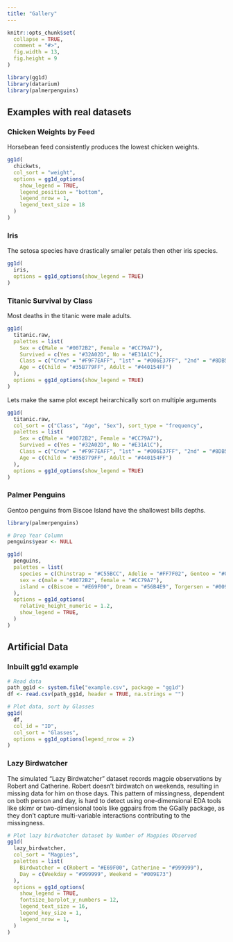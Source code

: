 ```yaml
---
title: "Gallery"
---
```


```r
knitr::opts_chunk$set(
  collapse = TRUE,
  comment = "#>",
  fig.width = 13,
  fig.height = 9
)
```

```r
library(gg1d)
library(datarium)
library(palmerpenguins)
```

## Examples with real datasets

### Chicken Weights by Feed

Horsebean feed consistently produces the lowest chicken weights.

```r
gg1d(
  chickwts,
  col_sort = "weight",
  options = gg1d_options(
    show_legend = TRUE,
    legend_position = "bottom",
    legend_nrow = 1,
    legend_text_size = 18
  )
)
```

### Iris

The setosa species have drastically smaller petals then other iris species.

```r
gg1d(
  iris,
  options = gg1d_options(show_legend = TRUE)
)
```

### Titanic Survival by Class

Most deaths in the titanic were male adults.

```r
gg1d(
  titanic.raw,
  palettes = list(
    Sex = c(Male = "#0072B2", Female = "#CC79A7"),
    Survived = c(Yes = "#32A02D", No = "#E31A1C"),
    Class = c("Crew" = "#F9F7EAFF", "1st" = "#006E37FF", "2nd" = "#8DB580FF", "3rd" = "#D9E5BDFF"),
    Age = c(Child = "#35B779FF", Adult = "#440154FF")
  ),
  options = gg1d_options(show_legend = TRUE)
)
```

Lets make the same plot except heirarchically sort on multiple arguments

```r
gg1d(
  titanic.raw,
  col_sort = c("Class", "Age", "Sex"), sort_type = "frequency",
  palettes = list(
    Sex = c(Male = "#0072B2", Female = "#CC79A7"),
    Survived = c(Yes = "#32A02D", No = "#E31A1C"),
    Class = c("Crew" = "#F9F7EAFF", "1st" = "#006E37FF", "2nd" = "#8DB580FF", "3rd" = "#D9E5BDFF"),
    Age = c(Child = "#35B779FF", Adult = "#440154FF")
  ),
  options = gg1d_options(show_legend = TRUE)
)
```


### Palmer Penguins

Gentoo penguins from Biscoe Island have the shallowest bills depths.

```r
library(palmerpenguins)

# Drop Year Column
penguins$year <- NULL

gg1d(
  penguins,
  palettes = list(
    species = c(Chinstrap = "#C55BCC", Adelie = "#FF7F02", Gentoo = "#047476"),
    sex = c(male = "#0072B2", female = "#CC79A7"),
    island = c(Biscoe = "#E69F00", Dream = "#56B4E9", Torgersen = "#009E73")
  ),
  options = gg1d_options(
    relative_height_numeric = 1.2,
    show_legend = TRUE,
  )
)
```

## Artificial Data

### Inbuilt gg1d example

```r
# Read data
path_gg1d <- system.file("example.csv", package = "gg1d")
df <- read.csv(path_gg1d, header = TRUE, na.strings = "")

# Plot data, sort by Glasses
gg1d(
  df,
  col_id = "ID",
  col_sort = "Glasses",
  options = gg1d_options(legend_nrow = 2)
)
```

### Lazy Birdwatcher

The simulated "Lazy Birdwatcher" dataset records magpie observations by Robert and Catherine. Robert doesn't birdwatch on weekends, resulting in missing data for him on those days. This pattern of missingness, dependent on both person and day, is hard to detect using one-dimensional EDA tools like skimr or two-dimensional tools like ggpairs from the GGally package, as they don't capture multi-variable interactions contributing to the missingness.

```r
# Plot lazy birdwatcher dataset by Number of Magpies Observed
gg1d(
  lazy_birdwatcher,
  col_sort = "Magpies",
  palettes = list(
    Birdwatcher = c(Robert = "#E69F00", Catherine = "#999999"),
    Day = c(Weekday = "#999999", Weekend = "#009E73")
  ),
  options = gg1d_options(
    show_legend = TRUE,
    fontsize_barplot_y_numbers = 12,
    legend_text_size = 16,
    legend_key_size = 1,
    legend_nrow = 1,
  )
)
```
